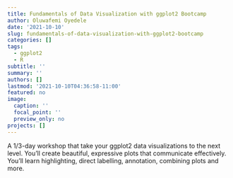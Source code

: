 ```yaml
---
title: Fundamentals of Data Visualization with ggplot2 Bootcamp
author: Oluwafemi Oyedele
date: '2021-10-10'
slug: fundamentals-of-data-visualization-with-ggplot2-bootcamp
categories: []
tags:
  - ggplot2
  - R
subtitle: ''
summary: ''
authors: []
lastmod: '2021-10-10T04:36:58-11:00'
featured: no
image:
  caption: ''
  focal_point: ''
  preview_only: no
projects: []
---
```


A 1/3-day workshop that take your ggplot2 data visualizations to the next level. You'll create beautiful, expressive plots that communicate effectively. You'll learn highlighting, direct labelling, annotation, combining plots and more.
